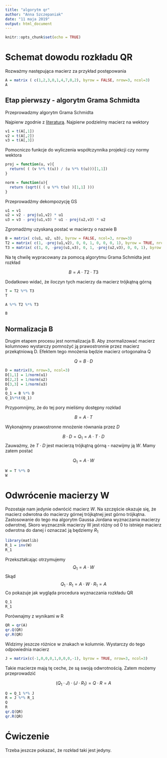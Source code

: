 ```yaml
---
title: "algorytm qr"
author: "Anna Szczepaniak"
date: "11 maja 2019"
output: html_document
---
```


```r
knitr::opts_chunk$set(echo = TRUE)
```

# Schemat dowodu rozkładu QR

Rozważmy następująca macierz za przykład postępowania

```r
A = matrix ( c(1,2,3,0,1,4,7,0,2), byrow = FALSE, nrow=3, ncol=3)
A
```

## Etap pierwszy - algorytm Grama Schmidta

Przeprowadzmy algorytm Grama Schmidta

Najpierw zgodnie z [literaturą](https://pl.wikipedia.org/wiki/Ortogonalizacja_Grama-Schmidta). Najpierw podzielmy macierz na wektory

```r
v1 = t(A[,1])
v2 = t(A[,2])
v3 = t(A[,3])
```

Pomocniczo funkcje do wyliczenia współczynnika projekcji czy normy wektora

```r
proj = function(u, v){
  return( ( (v %*% t(u)) / (u %*% t(u)))[1,1])
}

norm = function(u){
  return (sqrt(( ( u %*% t(u) )[1,1] )))
}
```

Przeprowadźmy dekompozycję GS

```r
u1 = v1
u2 = v2 - proj(u1,v2) * u1
u3 = v3 - proj(u1,v3) * u1 - proj(u2,v3) * u2
```
Zgromadźmy uzyskaną postać w macierzy o nazwie B

```r
B = matrix( c(u1, u2, u3), byrow = FALSE, ncol=3, nrow=3)
T2 = matrix( c(1, -proj(u1,v2), 0, 0, 1, 0, 0, 0, 1), byrow = TRUE, nrow=3, ncol =3)
T3 = matrix( c(1, 0, -proj(u1,v3), 0, 1, -proj(u2,v3), 0, 0, 1), byrow = TRUE, nrow=3, ncol =3)
```

Na tę chwilę wypracowany za pomocą algorytmu Grama Schmidta jest rozkład

$$
B = A \cdot T2 \cdot T3
$$

Dodatkowo widać, że iloczyn tych macierzy da macierz trójkątną górną

```r
T = T2 %*% T3
T
```


```r
A %*% T2 %*% T3
```

```r
B
```

## Normalizacja B

Drugim etapem procesu jest normalizacja B. Aby znormalizować macierz kolumnowo wystarczy pomnożyć ją prawostronnie przez macierz przekątniową D. Efektem tego mnożenia będzie macierz ortogonalna Q

$$
Q = B \cdot D
$$

```r
D = matrix(0, nrow=3, ncol=3)
D[1,1] = 1/norm(u1)
D[2,2] = 1/norm(u2)
D[3,3] = 1/norm(u3)
D
Q_1 = B %*% D
Q_1%*%t(Q_1)
```
Przypomnijmy, że do tej pory mieliśmy dostępny rozkład

$$
B = A \cdot T
$$

Wykonajmny prawostronne mnożenie równania przez $D$

$$
B \cdot D = Q_1 = A \cdot T \cdot D
$$
Zauważmy, że $T \cdot D$ jest macierzą trójkątną górną - nazwijmy ją $W$. Mamy zatem postać

$$
Q_1 = A \cdot W
$$

```r
W = T %*% D
W
```

# Odwrócenie macierzy W

Pozostaje nam jedynie odwrócić macierz $W$. Na szczęście okazuje się, że macierz odwrotna do macierzy górnej trójkątnej jest górno trójkątna. Zastosowanie do tego ma algorytm Gaussa Jordana wyznaczania macierzy odwrotnej. Skoro wyznacznik macierzy W jest różny od $0$ to istnieje macierz odwrotna do danej i oznaczać ją będziemy $R_1$

```r
library(matlib)
R_1 = inv(W)
R_1
```

Przekształcając otrzymujemy
$$
Q_1 = A \cdot W
$$
Skąd
$$
Q_1 \cdot R_1 = A \cdot W \cdot R_1 = A
$$
Co pokazuje jak wygląda procedura wyznaczania rozkładu QR


```r
Q_1
R_1
```

Porównajmy z wynikami w R

```r
QR = qr(A)
qr.Q(QR)
qr.R(QR)
```

Widzimy jeszcze różnice w znakach w kolumnie. Wystarczy do tego odpowiednia macierz

```r
J = matrix(c(-1,0,0,0,1,0,0,0,-1), byrow = TRUE, nrow=3, ncol=3)
```

Takie macierze mają tę ceche, że są swoją odwrotnością. Zatem możemy przeprowadzić 

$$
(Q_1 \cdot J) \cdot (J \cdot R_1) = Q \cdot R = A 
$$
```r
Q = Q_1 %*% J
R = J %*% R_1
Q
R
qr.Q(QR)
qr.R(QR)
```


# Ćwiczenie

Trzeba jeszcze pokazać, że rozkład taki jest jedyny.